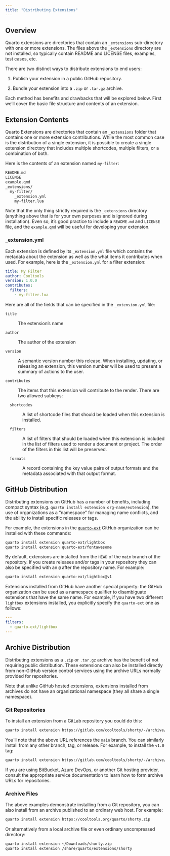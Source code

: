 ```yaml
---
title: "Distributing Extensions"
---
```


## Overview

Quarto extensions are directories that contain an `_extensions` sub-directory with one or more extensions. The files above the `_extensions` directory are not installed, so typically contain README and LICENSE files, examples, test cases, etc.

There are two distinct ways to distribute extensions to end users:

1.  Publish your extension in a public GitHub repository.

2.  Bundle your extension into a `.zip` or `.tar.gz` archive.

Each method has benefits and drawbacks that will be explored below. First we'll cover the basic file structure and contents of an extension.

## Extension Contents

Quarto Extensions are directories that contain an `_extensions` folder that contains one or more extension contributions. While the most common case is the distribution of a single extension, it is possible to create a single extension directory that includes multiple shortcodes, multiple filters, or a combination of both.

Here is the contents of an extension named `my-filter`:

``` default
README.md
LICENSE
example.qmd
_extensions/
  my-filter/
    _extension.yml
    my-filter.lua
```

Note that the only thing strictly required is the `_extensions` directory (anything above that is for your own purposes and is ignored during installation). Even so, it's good practice to include a `README.md` and `LICENSE` file, and the `example.qmd` will be useful for developing your extension.

### \_extension.yml

Each extension is defined by its `_extension.yml` file which contains the metadata about the extension as well as the what items it contributes when used. For example, here is the `_extension.yml` for a filter extension:

``` yaml
title: My Filter
author: Cooltools
version: 1.0.0
contributes:
  filters:
    - my-filter.lua
```

Here are all of the fields that can be specified in the `_extension.yml` file:

`title`

:   The extension's name

`author`

:   The author of the extension

`version`

:   A semantic version number this release. When installing, updating, or releasing an extension, this version number will be used to present a summary of actions to the user.

`contributes`

:   The items that this extension will contribute to the render. There are two allowed subkeys:

::: {style="margin-left: 1em;"}

`shortcodes`

:   A list of shortcode files that should be loaded when this extension is installed.

`filters`

:   A list of filters that should be loaded when this extension is included in the list of filters used to render a document or project. The order of the filters in this list will be preserved.

`formats`

:   A record containing the key value pairs of output formats and the metadata associated with that output format.
:::

## GitHub Distribution

Distributing extensions on GitHub has a number of benefits, including compact syntax (e.g. `quarto install extension org-name/extension`), the use of organizations as a "namespace" for managing name conflicts, and the ability to install specific releases or tags.

For example, the extensions in the [`quarto-ext`](https://github.com/quarto-ext/) GitHub organization can be installed with these commands:

```.bash
quarto install extension quarto-ext/lightbox
quarto install extension quarto-ext/fontawesome
```

By default, extensions are installed from the `HEAD` of the `main` branch of the repository. If you create releases and/or tags in your repository they can also be specified with an `@` after the repository name. For example:

```.bash
quarto install extension quarto-ext/lightbox@v1
```

Extensions installed from GitHub have another special property: the GitHub organization can be used as a namespace qualifier to disambiguate extensions that have the same name. For example, if you have two different `lightbox` extensions installed, you explicitly specify the `quarto-ext` one as follows:

``` yaml
---
filters:
  - quarto-ext/lightbox
---
```

## Archive Distribution

Distributing extensions as a `.zip` or `.tar.gz` archive has the benefit of not requiring public distribution. These extensions can also be installed directly from non-GitHub version control services using the archive URLs normally provided for repositories.

Note that unlike GitHub hosted extensions, extensions installed from archives do not have an organizational namespace (they all share a single namespace).

### Git Repositories

To install an extension from a GitLab repository you could do this:

```.bash
quarto install extension https://gitlab.com/cooltools/shorty/-/archive/main/shorty-main.zip
```

You'll note that the above URL references the `main` branch. You can similarly install from any other branch, tag, or release. For example, to install the `v1.0` tag:

```.bash
quarto install extension https://gitlab.com/cooltools/shorty/-/archive/v1.0/shorty-main.zip
```

If you are using BitBucket, Azure DevOps, or another Git hosting provider, consult the appropriate service documentation to learn how to form archive URLs for repositories.

### Archive Files

The above examples demonstrate installing from a Git repository, you can also install from an archive published to an ordinary web host. For example:

```.bash
quarto install extension https://cooltools.org/quarto/shorty.zip
```

Or alternatively from a local archive file or even ordinary uncompressed directory:

```.bash
quarto install extension ~/Downloads/shorty.zip
quarto install extension /share/quarto/extensions/shorty
```
